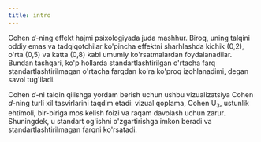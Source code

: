 ```yaml
---
title: intro
---
```


Cohen *d*-ning effekt hajmi psixologiyada juda mashhur.
Biroq, uning talqini oddiy emas va tadqiqotchilar ko'pincha 
effektni sharhlashda kichik (0,2), o'rta (0,5) va katta (0,8) 
kabi umumiy ko'rsatmalardan foydalanadilar. Bundan tashqari, 
ko'p hollarda standartlashtirilgan o'rtacha farq standartlashtirilmagan 
o'rtacha farqdan ko'ra ko'proq izohlanadimi, degan savol tug'iladi.

Cohen *d*-ni talqin qilishga yordam berish uchun ushbu vizualizatsiya 
Cohen *d*-ning turli xil tasvirlarini taqdim etadi: 
vizual qoplama, Cohen U<sub>3</sub>, ustunlik ehtimoli, 
bir-biriga mos kelish foizi va raqam davolash uchun zarur. 
Shuningdek, u standart og'ishni o'zgartirishga imkon beradi va standartlashtirilmagan farqni ko'rsatadi.